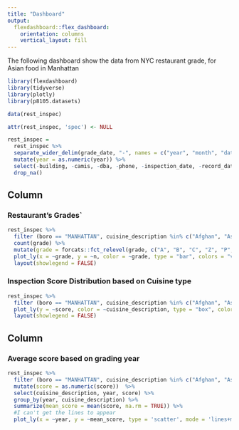 ```yaml
---
title: "Dashboard"
output: 
  flexdashboard::flex_dashboard:
    orientation: columns
    vertical_layout: fill
---
```


The following dashboard show the data from NYC restaurant grade, for Asian food in Manhattan

```r
library(flexdashboard)
library(tidyverse)
library(plotly)
library(p8105.datasets)
```


```r
data(rest_inspec)

attr(rest_inspec, 'spec') <- NULL

rest_inspec = 
  rest_inspec %>% 
  separate_wider_delim(grade_date, "-", names = c("year", "month", "date")) %>%
  mutate(year = as.numeric(year)) %>% 
  select(-building, -camis, -dba, -phone, -inspection_date, -record_date, -street, -violation_code, -month, -date) %>% 
  drop_na() 
```
 
Column {data-width=450}
-----------------------------------------------------------------------

### Restaurant's Grades`

```r
rest_inspec %>% 
  filter (boro == "MANHATTAN", cuisine_description %in% c("Afghan", "Asian", "Bangladeshi", "Chinese/Japanese", "Chinese", "Japanese", "Indonesian", "Pakistani", "Filipino", "Indian", "Korean", "Pakistani", "Thai", "Vietnamese/Cambodian/Malaysia")) %>% 
  count(grade) %>% 
  mutate(grade = forcats::fct_relevel(grade, c("A", "B", "C", "Z", "P", "Not Yet Graded"))) %>% 
  plot_ly(x = ~grade, y = ~n, color = ~grade, type = "bar", colors = "viridis") %>% 
  layout(showlegend = FALSE)
```

### Inspection Score Distribution based on Cuisine type

```r
rest_inspec %>% 
  filter (boro == "MANHATTAN", cuisine_description %in% c("Afghan", "Asian", "Bangladeshi", "Chinese/Japanese", "Chinese", "Japanese", "Indonesian", "Pakistani", "Filipino", "Indian", "Korean", "Pakistani", "Thai", "Vietnamese/Cambodian/Malaysia")) %>% 
  plot_ly(y = ~score, color = ~cuisine_description, type = "box", colors = "viridis") %>% 
  layout(showlegend = FALSE)
```

Column {data-width=550}
-----------------------------------------------------------------------

### Average score based on grading year

```r
rest_inspec %>% 
  filter (boro == "MANHATTAN", cuisine_description %in% c("Afghan", "Asian", "Bangladeshi", "Chinese/Japanese", "Chinese", "Japanese", "Indonesian", "Pakistani", "Filipino", "Indian", "Korean", "Pakistani", "Thai", "Vietnamese/Cambodian/Malaysia")) %>% 
  mutate(score = as.numeric(score))  %>%
  select(cuisine_description, year, score) %>% 
  group_by(year, cuisine_description) %>% 
  summarize(mean_score = mean(score, na.rm = TRUE)) %>%
  #I can't get the lines to appear
  plot_ly(x = ~year, y = ~mean_score, type = 'scatter', mode = 'lines+markers', color = ~cuisine_description, colors = 'viridis')
```

